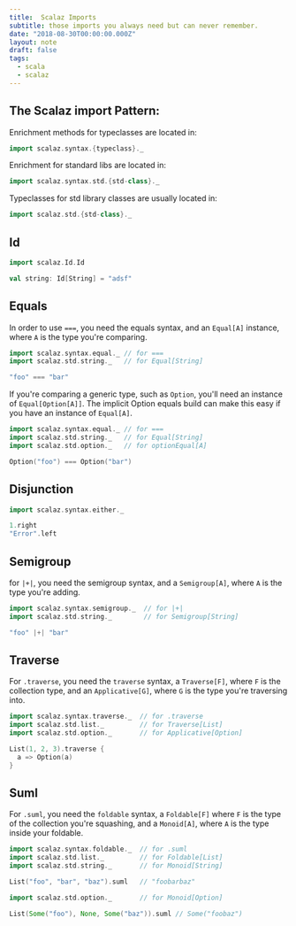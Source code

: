 ```yaml
---
title:  Scalaz Imports
subtitle: those imports you always need but can never remember.
date: "2018-08-30T00:00:00.000Z"
layout: note
draft: false
tags:
  - scala
  - scalaz
---
```


## The Scalaz import Pattern:

Enrichment methods for typeclasses are located in:

```scala
import scalaz.syntax.{typeclass}._
```

Enrichment for standard libs are located in:
```scala
import scalaz.syntax.std.{std-class}._
```

Typeclasses for std library classes are usually located in:

```scala
import scalaz.std.{std-class}._
```

## Id

```scala
import scalaz.Id.Id

val string: Id[String] = "adsf"
```

## Equals

In order to use `===`, you need the equals syntax, and an `Equal[A]` instance, where `A` is the type you're comparing.

```scala
import scalaz.syntax.equal._ // for ===
import scalaz.std.string._   // for Equal[String]

"foo" === "bar"
```

If you're comparing a generic type, such as `Option`, you'll need an instance of `Equal[Option[A]]`. The implicit Option equals build can make this easy if you have an instance of `Equal[A]`.

```scala
import scalaz.syntax.equal._ // for ===
import scalaz.std.string._   // for Equal[String]
import scalaz.std.option._   // for optionEqual[A]

Option("foo") === Option("bar")
```

## Disjunction

```scala
import scalaz.syntax.either._

1.right
"Error".left
```

## Semigroup

for `|+|`, you need the semigroup syntax, and a `Semigroup[A]`, where `A` is the type you're adding.

```scala
import scalaz.syntax.semigroup._  // for |+|
import scalaz.std.string._        // for Semigroup[String]

"foo" |+| "bar"
```

## Traverse

For `.traverse`, you need the `traverse` syntax, a `Traverse[F]`, where `F` is the collection type, and an `Applicative[G]`, where `G` is the type you're traversing into.

```scala
import scalaz.syntax.traverse._  // for .traverse
import scalaz.std.list._         // for Traverse[List]
import scalaz.std.option._       // for Applicative[Option]

List(1, 2, 3).traverse {
  a => Option(a)
}
```

## Suml

For `.suml`, you need the `foldable` syntax, a `Foldable[F]`  where `F` is the type of the collection you're squashing, and a `Monoid[A]`, where `A` is the type inside your foldable.

```scala
import scalaz.syntax.foldable._  // for .suml
import scalaz.std.list._         // for Foldable[List]
import scalaz.std.string._       // for Monoid[String]

List("foo", "bar", "baz").suml   // "foobarbaz"

import scalaz.std.option._       // for Monoid[Option]

List(Some("foo"), None, Some("baz")).suml // Some("foobaz")
```